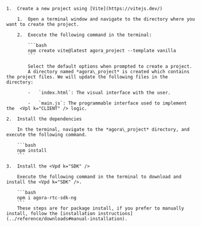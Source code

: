 <PlatformWrapper platform="web">

    1.  Create a new project using [Vite](https://vitejs.dev/)

        1.  Open a terminal window and navigate to the directory where you want to create the project.

        2.  Execute the following command in the terminal:

            ```bash
            npm create vite@latest agora_project --template vanilla
            ```

            Select the default options when prompted to create a project.
            A directory named *agora\_project* is created which contains the project files. We will update the following files in the directory:

            -   `index.html`: The visual interface with the user.

            -   `main.js`: The programmable interface used to implement the  <Vpl k="CLIENT" /> logic.

    2.  Install the dependencies

        In the terminal, navigate to the *agora\_project* directory, and execute the following command.

        ```bash
        npm install
        ```

    3.  Install the <Vpd k="SDK" />
    
        Execute the following command in the terminal to download and install the <Vpd k="SDK" />.
        
        ```bash
        npm i agora-rtc-sdk-ng
        ```
        These steps are for package install, if you prefer to manually install, follow the [installation instructions](../reference/downloads#manual-installation).
</PlatformWrapper>